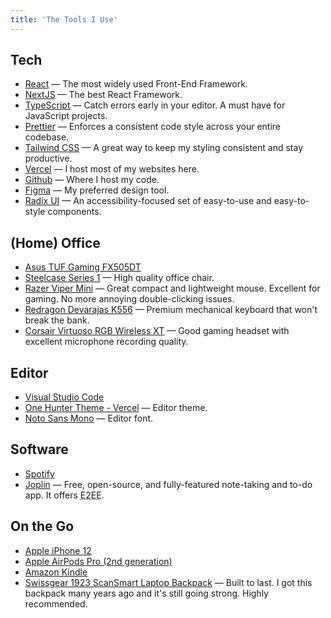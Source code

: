 ```yaml
---
title: 'The Tools I Use'
---
```


## Tech

- [React](https://reactjs.org) — The most widely used Front-End Framework.
- [NextJS](https://nextjs.org) — The best React Framework.
- [TypeScript](https://www.typescriptlang.org) — Catch errors early in your editor. A must have for JavaScript projects.
- [Prettier](https://prettier.io/) — Enforces a consistent code style across your entire codebase.
- [Tailwind CSS](https://tailwindcss.com) — A great way to keep my styling consistent and stay productive.
- [Vercel](https://vercel.com) — I host most of my websites here.
- [Github](https://github.com) — Where I host my code.
- [Figma](https://www.figma.com) — My preferred design tool.
- [Radix UI](https://www.radix-ui.com) — An accessibility-focused set of easy-to-use and easy-to-style components.

## (Home) Office

- [Asus TUF Gaming FX505DT](https://www.amazon.com/R5-3550H-Processor-Graphics-FX505DT-AH51-Keyboard/dp/B07VBK4SYS)
- [Steelcase Series 1](https://store.steelcase.com/seating/office-chairs/steelcase-series-1) — High quality office chair.
- [Razer Viper Mini](https://www.amazon.com/Razer-Viper-Ultralight-Gaming-Mouse/dp/B084RPZD6T) — Great compact and lightweight mouse. Excellent for gaming. No more annoying double-clicking issues.
- [Redragon Devarajas K556](https://www.amazon.com/Redragon-K556-Mechanical-Keyboard-Aluminum/dp/B01NAI2TXC) — Premium mechanical keyboard that won't break the bank.
- [Corsair Virtuoso RGB Wireless XT](https://www.amazon.com/CORSAIR-VIRTUOSO-WIRELESS-High-Fidelity-Bluetooth/dp/B09BXZKNDB) — Good gaming headset with excellent microphone recording quality.

## Editor

- [Visual Studio Code](https://code.visualstudio.com)
- [One Hunter Theme - Vercel](https://marketplace.visualstudio.com/items?itemName=RaillyHugo.one-hunter) — Editor theme.
- [Noto Sans Mono](https://fonts.google.com/noto/specimen/Noto+Sans+Mono) — Editor font.

## Software

- [Spotify](https://open.spotify.com)
- [Joplin](https://joplinapp.org) — Free, open-source, and fully-featured note-taking and to-do app. It offers <abbr title="End-to-End Encryption/Encrypted">E2EE</abbr>.

## On the Go

- [Apple iPhone 12](https://www.apple.com/shop/buy-iphone/iphone-12)
- [Apple AirPods Pro (2nd generation)](https://www.apple.com/shop/product/MQD83AM/A/airpods-pro)
- [Amazon Kindle](https://www.amazon.com.mx/dp/B09SWTG9GF)
- [Swissgear 1923 ScanSmart Laptop Backpack](https://www.amazon.com.mx/gp/product/B002SXMRO4) — Built to last. I got this backpack many years ago and it's still going strong. Highly recommended.
